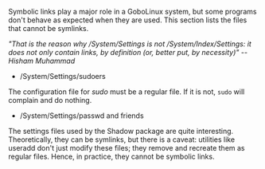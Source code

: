 {{ToC}}

Symbolic links play a major role in a GoboLinux system, but some programs don't behave as expected when they are used. This section lists the files that cannot be symlinks.

''"That is the reason why /System/Settings is not /System/Index/Settings: it does not only contain links, by definition (or, better put, by necessity)" -- Hisham Muhammad''

* /System/Settings/sudoers

The configuration file for ''sudo'' must be a regular file. If it is not, <code>sudo</code> will complain and do nothing.

* /System/Settings/passwd and friends

The settings files used by the Shadow package are quite interesting. Theoretically, they can be symlinks, but there is a caveat: utilities like useradd don't just modify these files; they remove and recreate them as regular files. Hence, in practice, they cannot be symbolic links.

{{Handbook}}